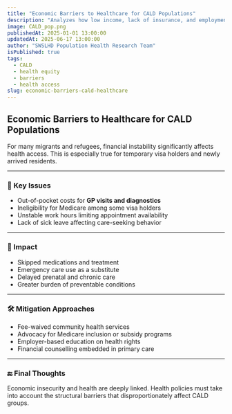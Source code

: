 ```yaml
---
title: "Economic Barriers to Healthcare for CALD Populations"
description: "Analyzes how low income, lack of insurance, and employment precarity hinder healthcare access for CALD groups."
image: CALD_pop.png
publishedAt: 2025-01-01 13:00:00
updatedAt: 2025-06-17 13:00:00
author: "SWSLHD Population Health Research Team"
isPublished: true
tags:
  - CALD
  - health equity
  - barriers
  - health access
slug: economic-barriers-cald-healthcare
---
```


## Economic Barriers to Healthcare for CALD Populations

For many migrants and refugees, financial instability significantly affects health access. This is especially true for temporary visa holders and newly arrived residents.

---

### 💸 Key Issues

- Out-of-pocket costs for **GP visits and diagnostics**
- Ineligibility for Medicare among some visa holders
- Unstable work hours limiting appointment availability
- Lack of sick leave affecting care-seeking behavior

---

### 🧮 Impact

- Skipped medications and treatment
- Emergency care use as a substitute
- Delayed prenatal and chronic care
- Greater burden of preventable conditions

---

### 🛠️ Mitigation Approaches

- Fee-waived community health services
- Advocacy for Medicare inclusion or subsidy programs
- Employer-based education on health rights
- Financial counselling embedded in primary care

---

### 🔚 Final Thoughts

Economic insecurity and health are deeply linked. Health policies must take into account the structural barriers that disproportionately affect CALD groups.